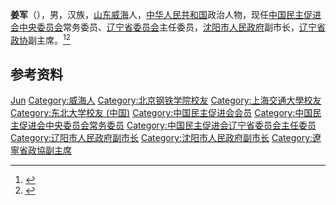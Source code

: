 '''姜军'''（{{bd|1960年|10月|}}），男，汉族，[[山东|山东]][[威海|威海]]人，[[中华人民共和国|中华人民共和国]]政治人物，现任[[中国民主促进会中央委员会|中国民主促进会中央委员会]]常务委员、[[中国民主促进会辽宁省委员会|辽宁省委员会]]主任委员，[[沈阳市人民政府|沈阳市人民政府]]副市长，[[辽宁省政协|辽宁省政协]]副主席。<ref>{{Cite web|title=沈阳新一届市长、副市长简历(市长姜有为)|url=http://district.ce.cn/newarea/sddy/201801/26/t20180126_27917299_2.shtml|accessdate=2020-07-02|work=中国经济网|archive-date=2020-07-02|archive-url=https://web.archive.org/web/20200702134042/http://district.ce.cn/newarea/sddy/201801/26/t20180126_27917299_2.shtml|dead-url=no}}</ref><ref>{{Cite web|title=辽宁省新一届政协主席、副主席简历(主席夏德仁)|url=http://district.ce.cn/newarea/sddy/201801/29/t20180129_27959744_5.shtml|accessdate=2020-07-02|work=中国经济网|archive-date=2020-07-04|archive-url=https://web.archive.org/web/20200704015407/http://district.ce.cn/newarea/sddy/201801/29/t20180129_27959744_5.shtml|dead-url=no}}</ref>

== 参考资料 ==
{{reflist}}

{{中国人物小作品}}
{{辽宁省领导人}}
{{中国民主促进会第十四届中央委员会}}

{{Authority control}}
{{DEFAULTSORT:Jiang姜}}
[[Category:姜姓|Jun]]
[[Category:威海人|Category:威海人]]
[[Category:北京钢铁学院校友|Category:北京钢铁学院校友]]
[[Category:上海交通大學校友|Category:上海交通大學校友]]
[[Category:东北大学校友_(中国)|Category:东北大学校友 (中国)]]
[[Category:中国民主促进会会员|Category:中国民主促进会会员]]
[[Category:中国民主促进会中央委员会常务委员|Category:中国民主促进会中央委员会常务委员]]
[[Category:中国民主促进会辽宁省委员会主任委员|Category:中国民主促进会辽宁省委员会主任委员]]
[[Category:辽阳市人民政府副市长|Category:辽阳市人民政府副市长]]
[[Category:沈阳市人民政府副市长|Category:沈阳市人民政府副市长]]
[[Category:遼寧省政協副主席|Category:遼寧省政協副主席]]